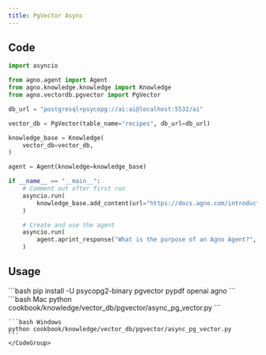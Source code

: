 ```yaml
---
title: PgVector Async
---
```


## Code

```python cookbook/knowledge/vector_db/pgvector/async_pg_vector.py
import asyncio

from agno.agent import Agent
from agno.knowledge.knowledge import Knowledge
from agno.vectordb.pgvector import PgVector

db_url = "postgresql+psycopg://ai:ai@localhost:5532/ai"

vector_db = PgVector(table_name="recipes", db_url=db_url)

knowledge_base = Knowledge(
    vector_db=vector_db,
)

agent = Agent(knowledge=knowledge_base)

if __name__ == "__main__":
    # Comment out after first run
    asyncio.run(
        knowledge_base.add_content(url="https://docs.agno.com/introduction/agents.md")
    )

    # Create and use the agent
    asyncio.run(
        agent.aprint_response("What is the purpose of an Agno Agent?", markdown=True)
    )
```

## Usage

<Steps>
  <Snippet file="create-venv-step.mdx" />

  <Step title="Install libraries">
    ```bash
    pip install -U psycopg2-binary pgvector pypdf openai agno
    ```
  </Step>
  <Snippet file="run-pgvector.mdx" />
  <Step title="Run Agent">
    <CodeGroup>
    ```bash Mac
    python cookbook/knowledge/vector_db/pgvector/async_pg_vector.py
    ```

    ```bash Windows
    python cookbook/knowledge/vector_db/pgvector/async_pg_vector.py
    ```
    </CodeGroup>
  </Step>
</Steps>